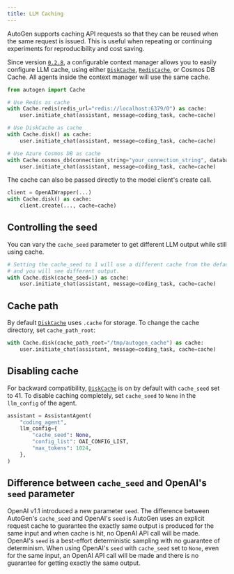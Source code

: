 ```yaml
---
title: LLM Caching
---
```


AutoGen supports caching API requests so that they can be reused when the same request is issued. This is useful when repeating or continuing experiments for reproducibility and cost saving.

Since version [`0.2.8`](https://github.com/ag2ai/ag2/releases/tag/v0.2.8), a configurable context manager allows you to easily
configure LLM cache, using either [`DiskCache`](/website/docs/reference/cache/disk_cache#diskcache), [`RedisCache`](/website/docs/reference/cache/redis_cache#rediscache), or Cosmos DB Cache. All agents inside the context manager will use the same cache.

```python
from autogen import Cache

# Use Redis as cache
with Cache.redis(redis_url="redis://localhost:6379/0") as cache:
    user.initiate_chat(assistant, message=coding_task, cache=cache)

# Use DiskCache as cache
with Cache.disk() as cache:
    user.initiate_chat(assistant, message=coding_task, cache=cache)

# Use Azure Cosmos DB as cache
with Cache.cosmos_db(connection_string="your_connection_string", database_id="your_database_id", container_id="your_container_id") as cache:
    user.initiate_chat(assistant, message=coding_task, cache=cache)

```

The cache can also be passed directly to the model client's create call.

```python
client = OpenAIWrapper(...)
with Cache.disk() as cache:
    client.create(..., cache=cache)
```

## Controlling the seed

You can vary the `cache_seed` parameter to get different LLM output while
still using cache.

```python
# Setting the cache_seed to 1 will use a different cache from the default one
# and you will see different output.
with Cache.disk(cache_seed=1) as cache:
    user.initiate_chat(assistant, message=coding_task, cache=cache)
```

## Cache path

By default [`DiskCache`](/website/docs/reference/cache/disk_cache#diskcache) uses `.cache` for storage. To change the cache directory,
set `cache_path_root`:

```python
with Cache.disk(cache_path_root="/tmp/autogen_cache") as cache:
    user.initiate_chat(assistant, message=coding_task, cache=cache)
```

## Disabling cache

For backward compatibility, [`DiskCache`](/website/docs/reference/cache/disk_cache#diskcache) is on by default with `cache_seed` set to 41.
To disable caching completely, set `cache_seed` to `None` in the `llm_config` of the agent.

```python
assistant = AssistantAgent(
    "coding_agent",
    llm_config={
        "cache_seed": None,
        "config_list": OAI_CONFIG_LIST,
        "max_tokens": 1024,
    },
)
```

## Difference between `cache_seed` and OpenAI's `seed` parameter

OpenAI v1.1 introduced a new parameter `seed`. The difference between AutoGen's `cache_seed` and OpenAI's `seed` is AutoGen uses an explicit request cache to guarantee the exactly same output is produced for the same input and when cache is hit, no OpenAI API call will be made. OpenAI's `seed` is a best-effort deterministic sampling with no guarantee of determinism. When using OpenAI's `seed` with `cache_seed` set to `None`, even for the same input, an OpenAI API call will be made and there is no guarantee for getting exactly the same output.
